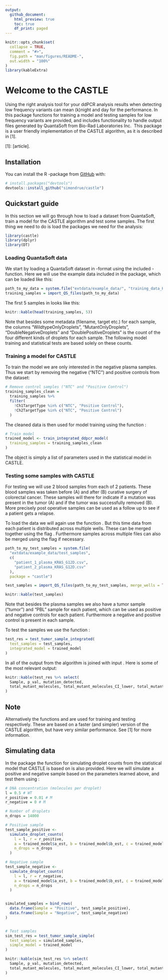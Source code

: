 ```yaml
---
output:
  github_document: 
    html_preview: true
    toc: true
    df_print: paged
---
```


<!-- README.md is generated from README.Rmd. Please edit that file -->

```r
knitr::opts_chunk$set(
  collapse = TRUE,
  comment = "#>",
  fig.path = "man/figures/README-",
  out.width = "100%"
)
library(kableExtra)
```

# Welcome to the **CASTLE**

<!-- badges: start -->
<!-- badges: end -->

Using the right analysis tool for your ddPCR analysis results when detecting low frequency variants can mean (k)night and day for the performance. 
In this package functions for training a model and testing samples for low frequency variants are provided, and includes functionality to handle output files generated by QuantaSoft from Bio-Rad Laboratories Inc. 
This package is a user friendly implementation of the CASTLE algorithm, as it is described in [1].

[1]: [article].

## Installation

You can install the R -package from [GitHub](https://github.com/) with:

``` r
# install.packages("devtools")
devtools::install_github("simondrue/castle")
```
## Quickstart guide

In this section we will go through how to load a dataset from QuantaSoft, train a model for the CASTLE algorithm and test some samples. The first thing we need to do is load the packages we need for the analysis:
```r
library(castle)
library(dplyr)
library(DT)
```

### Loading QuantaSoft data
We start by loading a QuantaSoft dataset in \code{.csv}-format using the included \code{import_QS_files}-function. Here we will use the example data included in the package, which can be loaded like this:

```r
path_to_my_data = system.file("extdata/example_data/", "training_data_KRAS_G12D.csv", package = "castle")
training_samples = import_QS_files(path_to_my_data)
```

The first 5 samples in \code{training_samples} looks like this:
```r
knitr::kable(head(training_samples, 5))
```

Note that besides some metadata (filename, target etc.) for each sample, the columns "WildtypeOnlyDroplets", "MutantOnlyDroplets", "DoubleNegativeDroplets" and "DoublePositiveDroplets" is the count of the four different kinds of droplets for each sample. The following model training and statistical tests are based solely on these counts. 

### Training a model for CASTLE 
To train the model we are only interested in the negative plasma samples. Thus we start by removing the negative ("NTC") and positive controls from the dataset:
```r
# Remove control samples ("NTC" and "Positive Control")
training_samples_clean = 
  training_samples %>%
  filter(
    !Ch1TargetType %in% c("NTC", "Positive Control"),
    !Ch2TargetType %in% c("NTC", "Positive Control")
  )
```
The cleaned data is then used for model training using the function \code{train_simple_ddpcr_model}:
```r
# Train model
trained_model <- train_integrated_ddpcr_model(
  training_samples = training_samples_clean
)
```

The object \code{trained_model} is simply a list of parameters used in the statistical model in CASTLE.

### Testing some samples with CASTLE 

For testing we will use 2 blood samples from each of 2 patients. These blood samples was taken before (A) and after (B) curative surgery of colorectal cancer. These samples will there for indicate if a mutation was present in the tumor (A) and if the tumor was successfully removed (B). More precisely post operative samples can be used as a follow up to see if a patient gets a relapse.

To load the data we will again use the function \code{import_QS_files}. But this time data from each patient is distributed across multiple wells. These can be merged together using the flag \code{merge_wells = TRUE}. Furthermore samples across multiple files can also be merged using the flag \code{merge_files = TRUE} if necessary. 

```r
path_to_my_test_samples = system.file(
  "extdata/example_data/test_samples", 
  c(
    "patient_1_plasma_KRAS_G12D.csv",
    "patient_2_plasma_KRAS_G12D.csv"
  ), 
  package = "castle")

test_samples = import_QS_files(path_to_my_test_samples, merge_wells = TRUE)
```
```r
knitr::kable(test_samples)
```

Note that besides the plasma samples we also have a tumor sample ("tumor") and "PBL" sample for each patient, which can be used as positive and negative controls for each patient. Furthermore a negative and positive control is present in each sample.

To test the samples we use the function \code{test_tumor_sample_integrated}:

```r
test_res = test_tumor_sample_integrated(
  test_samples = test_samples, 
  integrated_model = trained_model
)
```
In \code{test_res} all of the output from the algorithm is joined with input \code{data.frame}. Here is some of the most relevant output:
```r
knitr::kable(test_res %>% select(
  Sample, p_val, mutation_detected,
  total_mutant_molecules, total_mutant_molecules_CI_lower, total_mutant_molecules_CI_upper)
)
```

## Note 
Alternatively the functions \code{train_integrated_ddpcr_model} and \code{test_tumor_sample_simple} are used for training and testing respectively. These are based on a faster (and simpler) version of the CASTLE algorithm, but have very similar performance. See [1] for more information. 

## Simulating data

In the package the function \code{simulate_droplet_counts} for simulating droplet counts from the statistical model that CASTLE is based on is also provided. Here we will simulate a positive and negative sample based on the parameters learned above, and test them using \code{test_tumor_sample_integrated}:

```r
# DNA concentration (molecules per droplet)
l = 0.5 # WT
r_positive = 0.01 # M
r_negative = 0 # M

# Number of droplets
n_drops = 14000

# Positive sample
test_sample_positive <-
  simulate_droplet_counts(
    l = l, r = r_positive, 
    a = trained_model$a_est, b = trained_model$b_est, c = trained_model$c_est, 
    n_drops = n_drops
  )

# Negative sample
test_sample_negative <-
  simulate_droplet_counts(
    l = l, r = r_negative, 
    a = trained_model$a_est, b = trained_model$b_est, c = trained_model$c_est, 
    n_drops = n_drops
  )


simulated_samples = bind_rows(
  data.frame(Sample = "Positive", test_sample_positive),
  data.frame(Sample = "Negative", test_sample_negative)
)


# Test samples
sim_test_res = test_tumor_sample_simple(
  test_samples = simulated_samples,
  simple_model = trained_model
)
```

```r
knitr::kable(sim_test_res %>% select(
  Sample, p_val, mutation_detected,
  total_mutant_molecules, total_mutant_molecules_CI_lower, total_mutant_molecules_CI_upper)
)
```

